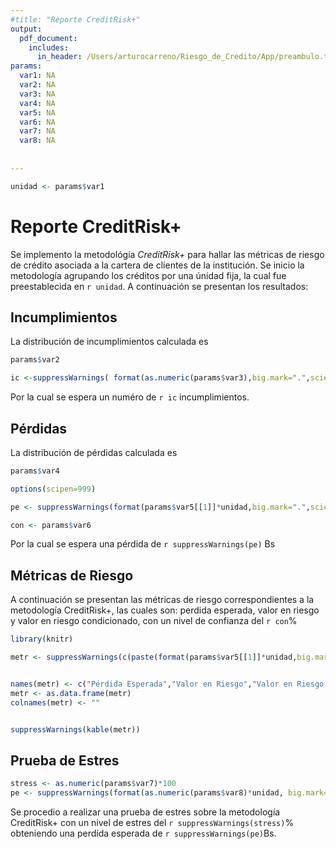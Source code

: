 ```yaml
---
#title: "Reporte CreditRisk+"
output: 
  pdf_document:
    includes:
      in_header: /Users/arturocarreno/Riesgo_de_Credito/App/preambulo.tex
params:
  var1: NA
  var2: NA
  var3: NA
  var4: NA
  var5: NA
  var6: NA
  var7: NA
  var8: NA
  
  
---
```


```r
unidad <- params$var1
```

# Reporte CreditRisk+

Se implemento la metodológía *CreditRisk+* para hallar las métricas de riesgo de crédito asociada a la cartera de clientes de la institución. Se inicio la metodología agrupando los créditos por una únidad fija, la cual fue preestablecida en `r unidad`. A continuación se presentan los resultados:

## Incumplimientos

La distribución de incumplimientos calculada es

```r

params$var2
```

```r

ic <-suppressWarnings( format(as.numeric(params$var3),big.mark=".",scientific = FALSE))
```

Por la cual se espera un numéro de `r ic` incumplimientos.

## Pérdidas
La distribución de pérdidas calculada es


```r

params$var4
```

```r
options(scipen=999)

pe <- suppressWarnings(format(params$var5[[1]]*unidad,big.mark=".",scientific = FALSE))
```

```r


con <- params$var6
```

Por la cual se espera una pérdida de `r suppressWarnings(pe)` Bs

\newpage

## Métricas de Riesgo

A continuación se presentan las métricas de riesgo correspondientes a la metodología CreditRisk+, las cuales son: perdida esperada, valor en riesgo y valor en riesgo condicionado, con un nivel de confianza del `r con`% 

```r
library(knitr)

metr <- suppressWarnings(c(paste(format(params$var5[[1]]*unidad,big.mark=".",scientific = FALSE),"Bs"),paste(format(params$var5[[2]]*unidad,big.mark=".",scientific = FALSE),"Bs"),paste(format(params$var5[[3]]*unidad,big.mark=".",scientific = FALSE),"Bs")))


names(metr) <- c("Pérdida Esperada","Valor en Riesgo","Valor en Riesgo Condicional")
metr <- as.data.frame(metr)
colnames(metr) <- ""



```

```r
suppressWarnings(kable(metr))

```


## Prueba de Estres

```r


stress <- as.numeric(params$var7)*100
pe <- suppressWarnings(format(as.numeric(params$var8)*unidad, big.mark=".", scientific = FALSE))
```

Se procedio a realizar una prueba de estres sobre la metodología CreditRisk+ con un nivel de estres del `r suppressWarnings(stress)`% obteniendo una perdída esperada de `r suppressWarnings(pe)`Bs.

